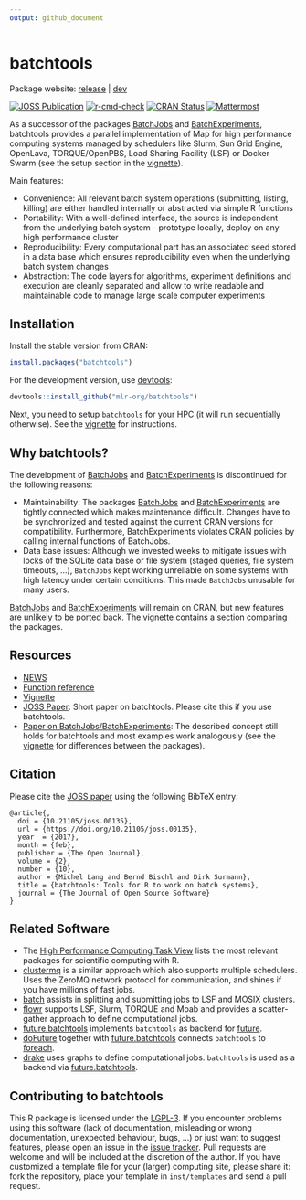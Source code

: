 ```yaml
---
output: github_document
---
```


# batchtools

Package website: [release](https://batchtools.mlr-org.com/) | [dev](https://batchtools.mlr-org.com/dev/)


<!-- badges: start -->
[![JOSS Publication](https://joss.theoj.org/papers/10.21105/joss.00135/status.svg)](https://doi.org/10.21105/joss.00135)
[![r-cmd-check](https://github.com/mlr-org/batchtools/actions/workflows/r-cmd-check.yml/badge.svg)](https://github.com/mlr-org/batchtools/actions/workflows/r-cmd-check.yml)
[![CRAN Status](https://www.r-pkg.org/badges/version-ago/batchtools)](https://cran.r-project.org/package=batchtools)
[![Mattermost](https://img.shields.io/badge/chat-mattermost-orange.svg)](https://lmmisld-lmu-stats-slds.srv.mwn.de/mlr_invite/)
<!-- badges: end -->

As a successor of the packages [BatchJobs](https://github.com/tudo-r/BatchJobs) and [BatchExperiments](https://github.com/tudo-r/Batchexperiments), batchtools provides a parallel implementation of Map for high performance computing systems managed by schedulers like Slurm, Sun Grid Engine, OpenLava, TORQUE/OpenPBS, Load Sharing Facility (LSF) or Docker Swarm (see the setup section in the [vignette](https://batchtools.mlr-org.com/batchtools/articles/batchtools.html)).

Main features:

* Convenience: All relevant batch system operations (submitting, listing, killing) are either handled internally or abstracted via simple R functions
* Portability: With a well-defined interface, the source is independent from the underlying batch system - prototype locally, deploy on any high performance cluster
* Reproducibility: Every computational part has an associated seed stored in a data base which ensures reproducibility even when the underlying batch system changes
* Abstraction: The code layers for algorithms, experiment definitions and execution are cleanly separated and allow to write readable and maintainable code to manage large scale computer experiments


## Installation

Install the stable version from CRAN:
```R
install.packages("batchtools")
```
For the development version, use [devtools](https://cran.r-project.org/package=devtools):

```R
devtools::install_github("mlr-org/batchtools")
```

Next, you need to setup `batchtools` for your HPC (it will run sequentially otherwise).
See the [vignette](https://mlr-org.github.io/batchtools/articles/batchtools.html#setup) for instructions.

## Why batchtools?
The development of [BatchJobs](https://github.com/tudo-r/BatchJobs/) and [BatchExperiments](https://github.com/tudo-r/Batchexperiments) is discontinued for the following reasons:

* Maintainability: The packages [BatchJobs](https://github.com/tudo-r/BatchJobs/) and [BatchExperiments](https://github.com/tudo-r/Batchexperiments) are tightly connected which makes maintenance difficult. Changes have to be synchronized and tested against the current CRAN versions for compatibility. Furthermore, BatchExperiments violates CRAN policies by calling internal functions of BatchJobs.
* Data base issues: Although we invested weeks to mitigate issues with locks of the SQLite data base or file system (staged queries, file system timeouts, ...), `BatchJobs` kept working unreliable on some systems with high latency under certain conditions. This made `BatchJobs` unusable for many users.

[BatchJobs](https://github.com/tudo-r/BatchJobs/) and [BatchExperiments](https://github.com/tudo-r/Batchexperiments) will remain on CRAN, but new features are unlikely to be ported back.
The [vignette](https://batchtools.mlr-org.com/batchtools/articles/batchtools.html#migration) contains a section comparing the packages.


## Resources
* [NEWS](https://batchtools.mlr-org.com/batchtools/news/)
* [Function reference](https://batchtools.mlr-org.com/batchtools/reference/)
* [Vignette](https://batchtools.mlr-org.com/batchtools/articles/batchtools.html)
* [JOSS Paper](https://doi.org/10.21105/joss.00135): Short paper on batchtools. Please cite this if you use batchtools.
* [Paper on BatchJobs/BatchExperiments](https://www.jstatsoft.org/v64/i11): The described concept still holds for batchtools and most examples work analogously (see the [vignette](https://batchtools.mlr-org.com/batchtools/articles/batchtools.html#migration) for differences between the packages).

## Citation
Please cite the [JOSS paper](https://doi.org/10.21105/joss.00135) using the following BibTeX entry:
```
@article{,
  doi = {10.21105/joss.00135},
  url = {https://doi.org/10.21105/joss.00135},
  year  = {2017},
  month = {feb},
  publisher = {The Open Journal},
  volume = {2},
  number = {10},
  author = {Michel Lang and Bernd Bischl and Dirk Surmann},
  title = {batchtools: Tools for R to work on batch systems},
  journal = {The Journal of Open Source Software}
}
```

## Related Software
* The [High Performance Computing Task View](https://cran.r-project.org/view=HighPerformanceComputing) lists the most relevant packages for scientific computing with R.
* [clustermq](https://cran.r-project.org/package=clustermq) is a similar approach which also supports multiple schedulers. Uses the ZeroMQ network protocol for communication, and shines if you have millions of fast jobs.
* [batch](https://cran.r-project.org/package=batch) assists in splitting and submitting jobs to LSF and MOSIX clusters.
* [flowr](https://cran.r-project.org/package=flowr) supports LSF, Slurm, TORQUE and Moab and provides a scatter-gather approach to define computational jobs.
* [future.batchtools](https://cran.r-project.org/package=future.batchtools) implements `batchtools` as backend for [future](https://cran.r-project.org/package=future.batchtools).
* [doFuture](https://cran.r-project.org/package=doFuture) together with [future.batchtools](https://cran.r-project.org/package=future.batchtools) connects `batchtools` to [foreach](https://cran.r-project.org/package=foreach).
* [drake](https://cran.r-project.org/package=drake) uses graphs to define computational jobs. `batchtools` is used as a backend via [future.batchtools](https://cran.r-project.org/package=future.batchtools).

## Contributing to batchtools
This R package is licensed under the [LGPL-3](https://www.gnu.org/licenses/lgpl-3.0.en.html).
If you encounter problems using this software (lack of documentation, misleading or wrong documentation, unexpected behaviour, bugs, ...) or just want to suggest features, please open an issue in the [issue tracker](https://github.com/mlr-org/batchtools/issues).
Pull requests are welcome and will be included at the discretion of the author.
If you have customized a template file for your (larger) computing site, please share it: fork the repository, place your template in `inst/templates` and send a pull request.
